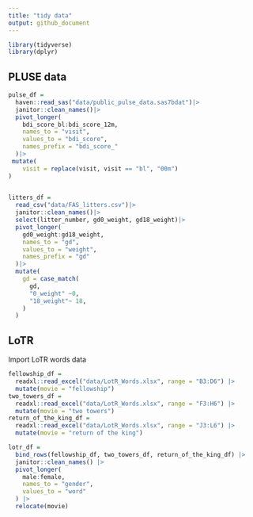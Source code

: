 ```yaml
---
title: "tidy data"
output: github_document
---
```




```r
library(tidyverse)
library(dplyr)
```

## PLUSE data

```r
pulse_df = 
  haven::read_sas("data/public_pulse_data.sas7bdat")|>
  janitor::clean_names()|>
  pivot_longer(
    bdi_score_bl:bdi_score_12m,
    names_to = "visit",
    values_to = "bdi_score",
    names_prefix = "bdi_score_"
  )|>
 mutate(
    visit = replace(visit, visit == "bl", "00m")  
)
  
```

```r
litters_df = 
  read_csv("data/FAS_litters.csv")|>
  janitor::clean_names()|>
  select(litter_number, gd0_weight, gd18_weight)|>
  pivot_longer(
    gd0_weight:gd18_weight,
    names_to = "gd",
    values_to = "weight",
    names_prefix = "gd"
  )|>
  mutate(
    gd = case_match(
      gd,
      "0_weight" ~0,
      "18_weight"~ 18,
    )
  )

```


## LoTR

Import LoTR words data

```r
fellowship_df = 
  readxl::read_excel("data/LotR_Words.xlsx", range = "B3:D6") |> 
  mutate(movie = "fellowship")
two_towers_df = 
  readxl::read_excel("data/LotR_Words.xlsx", range = "F3:H6") |> 
  mutate(movie = "two towers")
return_of_the_king_df = 
  readxl::read_excel("data/LotR_Words.xlsx", range = "J3:L6") |> 
  mutate(movie = "return of the king")

lotr_df = 
  bind_rows(fellowship_df, two_towers_df, return_of_the_king_df) |> 
  janitor::clean_names() |> 
  pivot_longer(
    male:female,
    names_to = "gender",
    values_to = "word"
  ) |> 
  relocate(movie)
```

